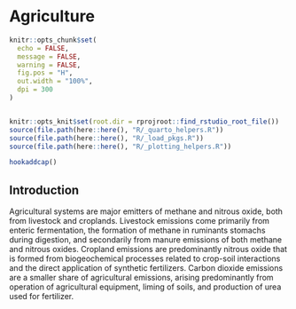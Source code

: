 # Agriculture {#sec-agriculture}
```r
knitr::opts_chunk$set(
  echo = FALSE,
  message = FALSE,
  warning = FALSE,
  fig.pos = "H",
  out.width = "100%",
  dpi = 300
)


knitr::opts_knit$set(root.dir = rprojroot::find_rstudio_root_file())
source(file.path(here::here(), "R/_quarto_helpers.R"))
source(file.path(here::here(), "R/_load_pkgs.R"))
source(file.path(here::here(), "R/_plotting_helpers.R"))

hookaddcap()
```

## Introduction

Agricultural systems are major emitters of methane and nitrous oxide, both from livestock and croplands. Livestock emissions come primarily from enteric fermentation, the formation of methane in ruminants stomachs during digestion, and secondarily from manure emissions of both methane and nitrous oxides. Cropland emissions are predominantly nitrous oxide that is formed from biogeochemical processes related to crop-soil interactions and the direct application of synthetic fertilizers. Carbon dioxide emissions are a smaller share of agricultural emissions, arising predominantly from operation of agricultural equipment, liming of soils, and production of urea used for fertilizer.
